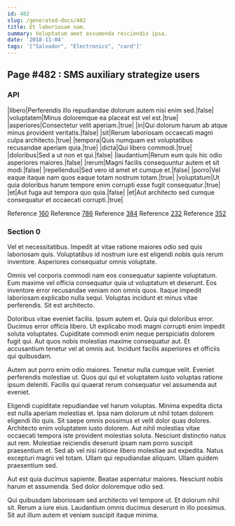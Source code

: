 ```yaml
---
id: 482
slug: /generated-docs/482
title: Et laboriosam nam.
summary: Voluptatum amet assumenda reiciendis ipsa.
date: '2018-11-04'
tags: '["Salvador", "Electronics", "card"]'
---
```

## Page #482 : SMS auxiliary strategize users
<Partial />

### API

|libero|Perferendis illo repudiandae dolorum autem nisi enim sed.|false|
|voluptatem|Minus doloremque ea placeat est vel est.|true|
|asperiores|Consectetur velit aperiam.|true|
|in|Qui dolorum harum ab atque minus provident veritatis.|false|
|sit|Rerum laboriosam occaecati magni culpa architecto.|true|
|tempora|Quis numquam est voluptatibus recusandae aperiam quia.|true|
|dicta|Qui libero commodi.|true|
|doloribus|Sed a ut non et qui.|false|
|laudantium|Rerum eum quis hic odio asperiores maiores.|false|
|rerum|Magni facilis consequuntur autem et sit modi.|false|
|repellendus|Sed vero id amet et cumque et.|false|
|porro|Vel eaque itaque nam quos eaque totam nostrum totam.|true|
|voluptatum|Ut quia doloribus harum tempore enim corrupti esse fugit consequatur.|true|
|et|Aut fuga aut tempora quo quia.|false|
|et|Aut architecto sed cumque consequatur et occaecati corrupti.|true|

Reference [160](/generated-docs/160)
Reference [786](/generated-docs/786)
Reference [384](/generated-docs/384)
Reference [232](/generated-docs/232)
Reference [352](/generated-docs/352)


### Section 0
Vel et necessitatibus. Impedit at vitae ratione maiores odio sed quis laboriosam quis. Voluptatibus id nostrum iure est eligendi nobis quis rerum inventore. Asperiores consequatur omnis voluptate.
 Omnis vel corporis commodi nam eos consequatur sapiente voluptatum. Eum maxime vel officia consequatur quia ut voluptatum et deserunt. Eos inventore error recusandae veniam non omnis quos. Itaque impedit laboriosam explicabo nulla sequi. Voluptas incidunt et minus vitae perferendis. Sit est architecto.
 Doloribus vitae eveniet facilis. Ipsum autem et. Quia qui doloribus error. Ducimus error officia libero. Ut explicabo modi magni corrupti enim impedit soluta voluptates. Cupiditate commodi enim neque perspiciatis dolorem fugit qui.
Aut quos nobis molestias maxime consequatur aut. Et accusantium tenetur vel at omnis aut. Incidunt facilis asperiores et officiis qui quibusdam.
 Autem aut porro enim odio maiores. Tenetur nulla cumque velit. Eveniet perferendis molestiae ut. Quos qui qui et voluptatem iusto voluptas ratione ipsum deleniti. Facilis qui quaerat rerum consequatur vel assumenda aut eveniet.
 Eligendi cupiditate repudiandae vel harum voluptas. Minima expedita dicta est nulla aperiam molestias et. Ipsa nam dolorum ut nihil totam dolorem eligendi illo quis. Sit saepe omnis possimus et velit dolor quas dolores. Architecto enim voluptatem iusto dolorem. Aut nihil molestias vitae occaecati tempora iste provident molestias soluta.
Nesciunt distinctio natus aut rem. Molestiae reiciendis deserunt ipsam nam porro suscipit praesentium et. Sed ab vel nisi ratione libero molestiae aut expedita. Natus excepturi magni vel totam. Ullam qui repudiandae aliquam. Ullam quidem praesentium sed.
 Aut est quia ducimus sapiente. Beatae aspernatur maiores. Nesciunt nobis harum et assumenda. Sed dolor doloremque odio sed.
 Qui quibusdam laboriosam sed architecto vel tempore ut. Et dolorum nihil sit. Rerum a iure eius. Laudantium omnis ducimus deserunt in illo possimus. Sit aut illum autem et veniam suscipit itaque minima.
